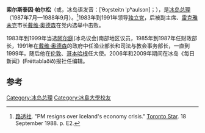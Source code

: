 {{blpsources|time=2014-03-21T11:52:55+00:00}}
{{Infobox Prime Minister
| name        = 索尔斯泰因·帕尔松<br>Þorsteinn Pálsson
| image       =
| imagesize   = 220px
| nationality = [[冰岛|冰岛]]
| order       = [[冰岛总理|冰岛总理]]
| term_start  = 1987年7月8日
| term_end    = 1988年9月28日
| president   = [[维格迪丝·芬博阿多蒂尔|维格迪丝·芬博阿多蒂尔]]
| birth_date  = {{Birth date and age|1947|10|29|df=y}}
| birth_place = 冰岛[[塞爾福斯_(鎮)|塞爾福-{斯}-]](Selfoss)
| predecessor = [[斯坦格里姆·赫尔曼松|斯坦格里姆·赫尔曼松]]
| successor   = [[斯坦格里姆·赫尔曼松|斯坦格里姆·赫尔曼松]]
| profession  = 律师、记者
| alma_mater  = [[冰岛大学|冰岛大学]]
| party       = [[冰岛独立党|独立党]]
}}
'''索尔斯泰因·帕尔松'''（{{lang-is|'''Þorsteinn Pálsson'''}}或{{lang-en|'''Thorsteinn Pálsson'''}}，冰岛语发音：[ˈθɔr̥steitn ˈpʰaulsɔn]；{{bd|1947年|10月29日||}}），是[[冰岛总理|冰岛总理]]（1987年7月—1988年9月）。<ref>[[路透社|路透社]]. "PM resigns over Iceland's economy crisis." [[Toronto_Star|Toronto Star]]. 18 September 1988. p. E2.</ref>1983年到1991年领导[[冰岛独立党|独立党]]，后被副主席、[[雷克雅未克|雷克雅未克]]市长[[戴维·奥德森|戴维·奥德森]]在党内选举中击败。

1983年到1999年当选[[阿尔庭|阿尔庭]](冰岛议会)南部地区议员，1985年到1987年任财政部长，1991年在[[戴维·奥德森|戴维·奥德森]]的政府中任渔业部长和司法与教会事务部长，一直到1999年。随后他在[[伦敦|伦敦]]、[[哥本哈根|哥本哈根]]任大使。2006年和2009年期间在冰岛《每日新闻》(Fréttablaðið)报社任编辑。

==参考==
{{Reflist}}

{{S-start}}
{{S-off}}
{{S-bef| before = [[艾伯特·古德蒙松|艾伯特·古德蒙松]]}}
{{S-ttl| title  = 冰岛财政部长 | years = 1985–1987}}
{{S-aft| after  = [[约恩·巴尔德温·汉尼巴尔松|约恩·巴尔德温·汉尼巴尔松]]}}
{{S-bef| before = [[斯坦格里姆·赫尔曼松|斯坦格里姆·赫尔曼松]]}}
{{S-ttl| title  = [[冰岛总理|冰岛总理]] | years = 1987–1988}}
{{S-aft| after  = [[斯坦格里姆·赫尔曼松|斯坦格里姆·赫尔曼松]]}}
{{S-bef| before = [[哈尔多尔·奥斯格里姆松|哈尔多尔·奥斯格里姆松]]}}
{{S-ttl| title  = 冰岛渔业部长 | years = 1991–1999}}
{{S-aft| after  = [[奥尔尼·马蒂森|奥尔尼·马蒂森]]<br>(Árni Mathiesen)}}
{{S-bef| before = [[奥利·古兹布亚特松|奥利·古兹布亚特松]]<br>(Óli Þ. Guðbjartsson)}}
{{S-ttl| title  = 冰岛司法和宗教事务部长 | years = 1991–1999}}
{{S-aft| after  = [[索尔维格·佩图斯多蒂尔|索尔维格·佩图斯多蒂尔]]<br>(Sólveig Pétursdóttir)}}
{{S-ppo}}
{{S-bef| before = [[盖尔·哈德格里姆松|盖尔·哈德格里姆松]]}}
{{S-ttl| title  = [[冰岛独立党|独立党主席]] | years = 1983–1991}}
{{S-aft| after  = [[戴维·奥德森|戴维·奥德森]]}}
{{S-end}}

{{冰島人物小作品}}
{{冰岛总理}}

{{DEFAULTSORT:Thorsteinn Palsson}}

[[Category:冰岛总理|Category:冰岛总理]]
[[Category:冰島大學校友|Category:冰島大學校友]]